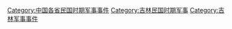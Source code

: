 [[Category:中国各省民国时期军事事件|Category:中国各省民国时期军事事件]]
[[Category:吉林民国时期军事|Category:吉林民国时期军事]]
[[Category:吉林军事事件|Category:吉林军事事件]]